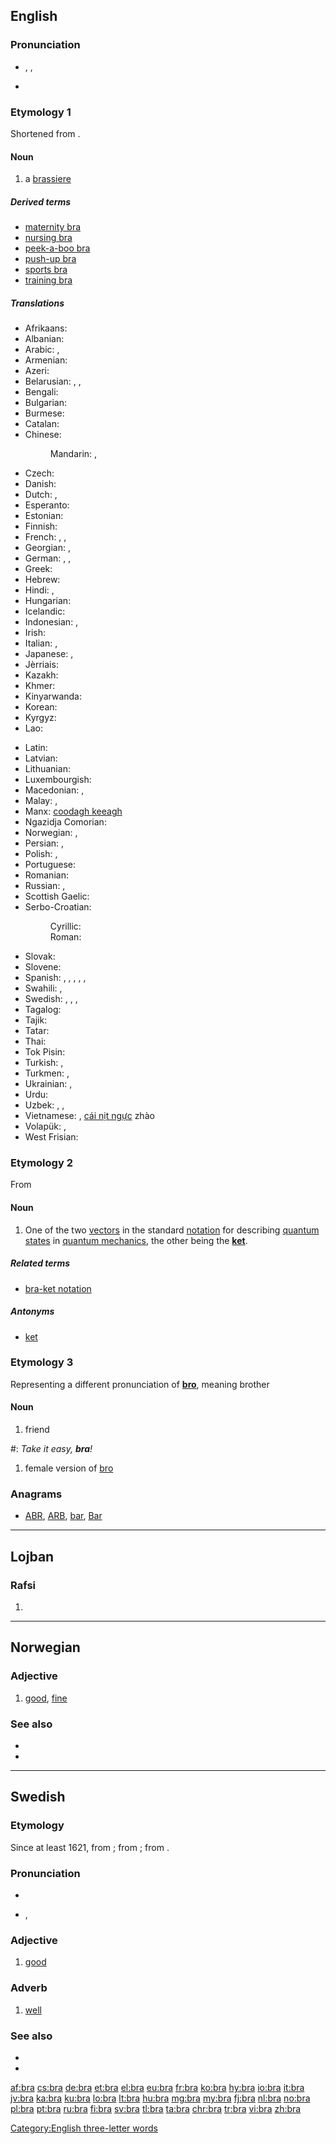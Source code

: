 {{also|brà|brá}}
==English==

===Pronunciation===
* {{enPR|brä}}, {{IPA|/brɑː/}}, {{X-SAMPA|/brA:/}}
* {{rhymes|ɑː}}

===Etymology 1===
Shortened from {{term|brassiere|lang=en}}.

====Noun====
{{wikipedia|Brassiere}}
{{en-noun}}

# a [[brassiere]]

=====Derived terms=====
* [[maternity bra]]
* [[nursing bra]]
* [[peek-a-boo bra]]
* [[push-up bra]]
* [[sports bra]]
* [[training bra]]

=====Translations=====
{{trans-top|brassiere}}
* Afrikaans: {{t|af|beha}}
* Albanian: {{t|sq|gjimbajtëse|f}}
* Arabic: {{t|ar|حمالة صدر|f|tr=ḥammāla ṣadr}},  {{t|ar|مشد صدر|m|tr=míšadd ṣadr}}
* Armenian: {{t|hy|կրծկալ|tr=krtskal}}
* Azeri: {{t|az|lifçik}}
* Belarusian: {{t|be|бюстгальтар|m|tr=bjusthálʹtar|sc=Cyrl}}, {{t|be|станік|m|tr=stánik|sc=Cyrl}}, {{t|be|ліфчык|m|tr=lífčyk|sc=Cyrl}}
* Bengali: {{t|bn|বক্ষবন্ধনী|tr=bôkshôbôndhôni|sc=Beng}}
* Bulgarian: {{t+|bg|сутиен|m|tr=sutién}}
* Burmese: {{t+|my|ဘရာစီယာ|tr=ba̱ ra si ja|sc=Mymr}}
* Catalan: {{t|ca|sostenidor|m}}
* Chinese:
*: Mandarin: {{t|cmn|奶罩|tr=nǎizhào|sc=Hani}},  {{t|cmn|胸罩|tr=xiōngzhào|sc=Hani}}
* Czech: {{t+|cs|podprsenka|f}}
* Danish: {{t+|da|brystholder}}
* Dutch: {{t+|nl|bustehouder|m}},  {{t+|nl|beha|m}}
* Esperanto: {{t|eo|mamzono}}<!--this belongs in the entry for the Esperanto word, not here: (literally: breast belt)-->
* Estonian: {{t+|et|rinnahoidja}}
* Finnish: {{t+|fi|rintaliivit|p}}
* French: {{t+|fr|soutien-gorge|m}}, {{qualifier|popular}} {{t+|fr|soutif}}, {{qualifier|dated}} {{t+|fr|brassière|f}}
* Georgian: {{t|ka|ლიფი|tr=lip'i|sc=Geor}}, {{t|ka|აზღუდი|tr=azḡudi|sc=Geor}}
* German: {{t+|de|Büstenhalter|m}}, {{qualifier|abbreviation}} {{t+|de|BH|m}}, {{qualifier|colloquial}} {{t|de|Busenhalter|m}}
* Greek: {{t+|el|στηθόδεσμος|m|tr=stithódesmos}}
* Hebrew: {{t|he|חזייה|f|tr=khaziyá}}
* Hindi: {{t|hi|ब्रेजिअर|tr=breji'ar|sc=Deva}}, {{t|hi|ब्रा|tr=brā|sc=Deva}}
* Hungarian: {{t+|hu|melltartó}}
* Icelandic: {{t|is|brjóstahaldari}}
* Indonesian: {{t+|id|kutang}}, {{t+|id|beha}}
* Irish: {{t+|ga|cíochbheart|m}}
* Italian: {{t+|it|reggiseno|m}},  {{t+|it|reggipetto|m}}
* Japanese: {{t|ja|ブラ|tr=bura}}, {{t|ja|ブラジャー|tr=burajā}}
* Jèrriais: {{t|roa-jer|brâssiéthe|f}}
* Kazakh: {{t|kk|лифчик|tr=lïfçïk|sc=Cyrl}}
* Khmer: {{t|km|ឤវទនាប់|tr=aow dtroh-noep}}
* Kinyarwanda: {{t|rw|isutiye}}
* Korean: {{t+|ko|브래지어|tr=beuraejieo|sc=Hang}}
* Kyrgyz: {{t|ky|лифчик|tr=lifçik|sc=Cyrl}}
* Lao: {{t+|lo|ເສື້ອຊ້ອນ|tr=sư̄a sǭn|sc=Laoo}}
{{trans-mid}}
* Latin: {{t|la|strophium|n}}
* Latvian: {{t|lv|krūšturis|m}}
* Lithuanian: {{t|lt|liemenėlė|f}}
* Luxembourgish: {{t|lb|Soutien|m}}
* Macedonian: {{t|mk|градник|m|tr=grádnik}},  {{t|mk|прслук|m|tr=p'rsluk}}
* Malay: {{t|ms|bra}}, {{t|ms|coli}}
* Manx: [[coodagh keeagh]]
* Ngazidja Comorian: {{t|zdj|katshiri}}
* Norwegian: {{t|no|brystholder}}, {{t|no|bysteholder}}
* Persian: {{t+|fa|پستان بند|tr=pestân band}}, {{t+|fa|سوتین|tr=sutiyan|sc=fa-Arab}}
* Polish: {{t+|pl|biustonosz|m}}, {{t+|pl|stanik|m}}
* Portuguese: {{t+|pt|sutiã|m}}
* Romanian: {{t|ro|sutien|n}}
* Russian: {{t+|ru|бюстгальтер|m|tr=bjustgálʹter}}, {{t+|ru|лифчик|m|tr=lífčik}}
* Scottish Gaelic: {{t|gd|uchd-aodach|m}}
* Serbo-Croatian:
*: Cyrillic: {{t|sh|грудњак|m|sc=Cyrl}}
*: Roman: {{t|sh|grudnjak|m}}
* Slovak: {{t|sk|podprsenka|f}}
* Slovene: {{t+|sl|nedrček|m}}
* Spanish: {{t|es|ajustador|m}} {{qualifier|Cuba}}, {{t|es|brasier|m}} {{qualifier|Central America|Colombia|Dominican Republic|Mexico|Puerto Rico}}, {{t|es|corpiño|m}} {{qualifier|Argentina|Paraguay|Uruguay}}, {{t+|es|sostén|m}} {{qualifier|now especially Bolivia|Chile|Ecuador|Venezuela}},  {{t|es|soutien|m}} {{qualifier|Uruguay}}, {{t|es|sujetador|m}} {{qualifier|Spain}}
* Swahili: {{t+|sw|sindiria}}, {{t+|sw|kanchiri}}
* Swedish: {{t+|sv|behå}}, {{t+|sv|bh|c}}, {{t|sv|bysthållare}}, {{t|sv|brösthållare}}
* Tagalog: {{t+|tl|bra}}
* Tajik: {{t|tg|лифчик|tr=lifčik|sc=Cyrl}}
* Tatar: {{t+|tt|күкрәкчә|tr=kükräkçä|sc=Cyrl}}
* Thai: {{t|th|เครื่องยกทรง|tr=krêuang yók song}}
* Tok Pisin: {{t|tpi|banis bilong susu}}
* Turkish: {{t+|tr|sütyen}}, {{t+|tr|sutyen}}
* Turkmen: {{t|tk|göwüslik}}, {{t|tk|lifçik}}
* Ukrainian: {{t+|uk|бюстгальтер|m|tr=bjusthálʹter|sc=Cyrl}}, {{t|uk|ліфчик|m|tr=lífčyk|sc=Cyrl}}
* Urdu: {{t|ur|برا|tr=brā|sc=ur-Arab}}
* Uzbek: {{t|uz|siynaband}}, {{t|uz|ko'krakpech}}, {{t|uz|lifchik}}
* Vietnamese: {{t|vi|cái xú chiên}}, [[cái nịt ngực]] zhào
* Volapük: {{t|vo|dögipolian}}, {{t|vo|dögistütian}}
* West Frisian: {{t|fy|boarststipe}}
{{trans-bottom}}

===Etymology 2===
From {{term|bracket|lang=en}}

====Noun====
{{wikipedia|Bra-ket_notation}}
{{en-noun}}

# {{context|physics|lang=en}} One of the two [[vector]]s in the standard [[notation]] for describing [[quantum state]]s in [[quantum mechanics]], the other being the '''[[ket]]'''.

=====Related terms=====
* [[bra-ket notation]]

=====Antonyms=====
* [[ket]]

===Etymology 3===
Representing a different pronunciation of '''[[bro]]''', meaning brother

====Noun====
{{en-noun}}

# {{context|slang|lang=en}} friend<!--, used in lieu of the cockney or Australian "mate", also thought to be another way of saying of "bro," which is short for brother-->
<!--One (grammatically correct) example is sufficient: #: ''Wha'ppening '''bra'''?''-->
#: ''Take it easy, '''bra'''!''
# {{context|slang|lang=en}} female version of [[bro]]

===Anagrams===
* [[ABR#English|ABR]],  [[ARB#English|ARB]],  [[bar#English|bar]], [[Bar#English|Bar]]

[[Category:English three-letter words]]

----

==Lojban==

===Rafsi===
{{jbo-rafsi}}

# {{jbo-rafsi of|barda}}

----

==Norwegian==

===Adjective===
{{no-adj}}

# [[good]], [[fine]]

===See also===
* {{l/no|god}}
* {{l/no|vel}}

----

==Swedish==

===Etymology===
Since at least 1621, from {{term|braf||good, brave|lang=sv}}; from {{etyl|de|sv}} {{term|brav|lang=de}}; from {{etyl|fr|sv}} {{term|brave|lang=fr}}.

===Pronunciation===
* {{audio|Sv-bra.ogg|audio}}
* {{IPA|/brɑː/|lang=sv}}, {{X-SAMPA|/brA:/}}

===Adjective===
{{sv-adj|bättre|bäst}}

# [[good]]

===Adverb===
{{sv-adv|bättre|bäst}}

# [[well]]

===See also===
* {{l/sv|väl}}
* {{l/sv|god}}

[[af:bra]]
[[cs:bra]]
[[de:bra]]
[[et:bra]]
[[el:bra]]
[[eu:bra]]
[[fr:bra]]
[[ko:bra]]
[[hy:bra]]
[[io:bra]]
[[it:bra]]
[[jv:bra]]
[[ka:bra]]
[[ku:bra]]
[[lo:bra]]
[[lt:bra]]
[[hu:bra]]
[[mg:bra]]
[[my:bra]]
[[fj:bra]]
[[nl:bra]]
[[no:bra]]
[[pl:bra]]
[[pt:bra]]
[[ru:bra]]
[[fi:bra]]
[[sv:bra]]
[[tl:bra]]
[[ta:bra]]
[[chr:bra]]
[[tr:bra]]
[[vi:bra]]
[[zh:bra]]